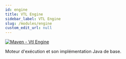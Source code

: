 ```yaml
---
id: engine
title: VTL Engine
sidebar_label: VTL Engine
slug: /modules/engine
custom_edit_url: null
---
```


[![Maven - Vtl Engine](https://maven-badges.herokuapp.com/maven-central/fr.insee.trevas/vtl-engine/badge.svg)](https://maven-badges.herokuapp.com/maven-central/fr.insee.trevas/vtl-engine)

Moteur d'exécution et son implémentation Java de base.
